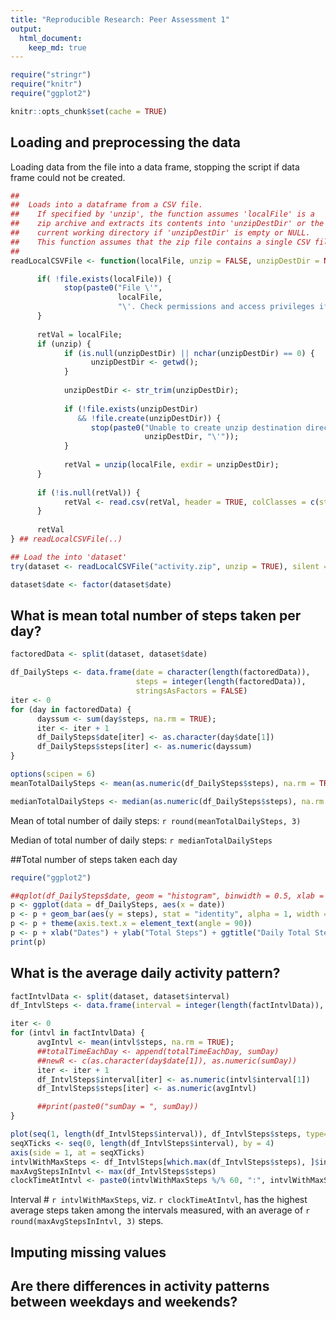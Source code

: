 ```yaml
---
title: "Reproducible Research: Peer Assessment 1"
output: 
  html_document:
    keep_md: true
---
```




```r
require("stringr")
require("knitr")
require("ggplot2")
```

```r
knitr::opts_chunk$set(cache = TRUE)
```
## Loading and preprocessing the data

Loading data from the file into a data frame, stopping the script
if data frame could not be created.

```r
##
##  Loads into a dataframe from a CSV file.
##    If specified by 'unzip', the function assumes 'localFile' is a 
##    zip archive and extracts its contents into 'unzipDestDir' or the 
##    current working directory if 'unzipDestDir' is empty or NULL.
##    This function assumes that the zip file contains a single CSV file.
##
readLocalCSVFile <- function(localFile, unzip = FALSE, unzipDestDir = NULL) {

      if( !file.exists(localFile)) {
            stop(paste0("File \'", 
                        localFile, 
                        "\'. Check permissions and access privileges if the file actually exists."));
      }
      
      retVal = localFile;
      if (unzip) { 
            if (is.null(unzipDestDir) || nchar(unzipDestDir) == 0) {
                  unzipDestDir <- getwd();  
            }
            
            unzipDestDir <- str_trim(unzipDestDir);
            
            if (!file.exists(unzipDestDir) 
               && !file.create(unzipDestDir)) {
                  stop(paste0("Unable to create unzip destination directory \'", 
                              unzipDestDir, "\'"));
            }
            
            retVal = unzip(localFile, exdir = unzipDestDir);
      }  
      
      if (!is.null(retVal)) {
            retVal <- read.csv(retVal, header = TRUE, colClasses = c(steps="integer", date="character", interval="integer"), stringsAsFactors = TRUE)
      }
      
      retVal
} ## readLocalCSVFile(..)

## Load the into 'dataset'
try(dataset <- readLocalCSVFile("activity.zip", unzip = TRUE), silent = TRUE)

dataset$date <- factor(dataset$date)
```

## What is mean total number of steps taken per day?
```r

factoredData <- split(dataset, dataset$date)

df_DailySteps <- data.frame(date = character(length(factoredData)), 
                            steps = integer(length(factoredData)), 
                            stringsAsFactors = FALSE)
iter <- 0
for (day in factoredData) {
      dayssum <- sum(day$steps, na.rm = TRUE);
      iter <- iter + 1
      df_DailySteps$date[iter] <- as.character(day$date[1])
      df_DailySteps$steps[iter] <- as.numeric(dayssum)
}

```

```r
options(scipen = 6)
meanTotalDailySteps <- mean(as.numeric(df_DailySteps$steps), na.rm = TRUE)

medianTotalDailySteps <- median(as.numeric(df_DailySteps$steps), na.rm = TRUE)
```

Mean of total number of daily steps: `r round(meanTotalDailySteps, 3)`

Median of total number of daily steps: `r medianTotalDailySteps`

##Total number of steps taken each day 
```r
require("ggplot2")

##qplot(df_DailySteps$date, geom = "histogram", binwidth = 0.5, xlab = "Day", col = I("red"), main = "Histogram")
p <- ggplot(data = df_DailySteps, aes(x = date))
p <- p + geom_bar(aes(y = steps), stat = "identity", alpha = 1, width = 0.6, position = position_dodge(width = 1.9))
p <- p + theme(axis.text.x = element_text(angle = 90))
p <- p + xlab("Dates") + ylab("Total Steps") + ggtitle("Daily Total Steps")
print(p)
```

## What is the average daily activity pattern?
```r
factIntvlData <- split(dataset, dataset$interval)
df_IntvlSteps <- data.frame(interval = integer(length(factIntvlData)), steps = integer(length(factIntvlData)), stringsAsFactors = FALSE)

iter <- 0
for (intvl in factIntvlData) {
      avgIntvl <- mean(intvl$steps, na.rm = TRUE);
      ##totalTimeEachDay <- append(totalTimeEachDay, sumDay)
      ##newR <- c(as.character(day$date[1]), as.numeric(sumDay))
      iter <- iter + 1
      df_IntvlSteps$interval[iter] <- as.numeric(intvl$interval[1])
      df_IntvlSteps$steps[iter] <- as.numeric(avgIntvl)

      ##print(paste0("sumDay = ", sumDay))
}

plot(seq(1, length(df_IntvlSteps$interval)), df_IntvlSteps$steps, type="l", main="Average Steps by Interval", xlab = "Interval", ylab = "Avg. Steps", xaxt='n')
seqXTicks <- seq(0, length(df_IntvlSteps$interval), by = 4)
axis(side = 1, at = seqXTicks)
intvlWithMaxSteps <- df_IntvlSteps[which.max(df_IntvlSteps$steps), ]$interval
maxAvgStepsInIntvl <- max(df_IntvlSteps$steps)
clockTimeAtIntvl <- paste0(intvlWithMaxSteps %/% 60, ":", intvlWithMaxSteps %% 60, " hours")
```


Interval # `r intvlWithMaxSteps`, viz. `r clockTimeAtIntvl`, has the highest average steps taken among the intervals measured, with an average of `r round(maxAvgStepsInIntvl, 3)` steps.

## Imputing missing values


## Are there differences in activity patterns between weekdays and weekends?
